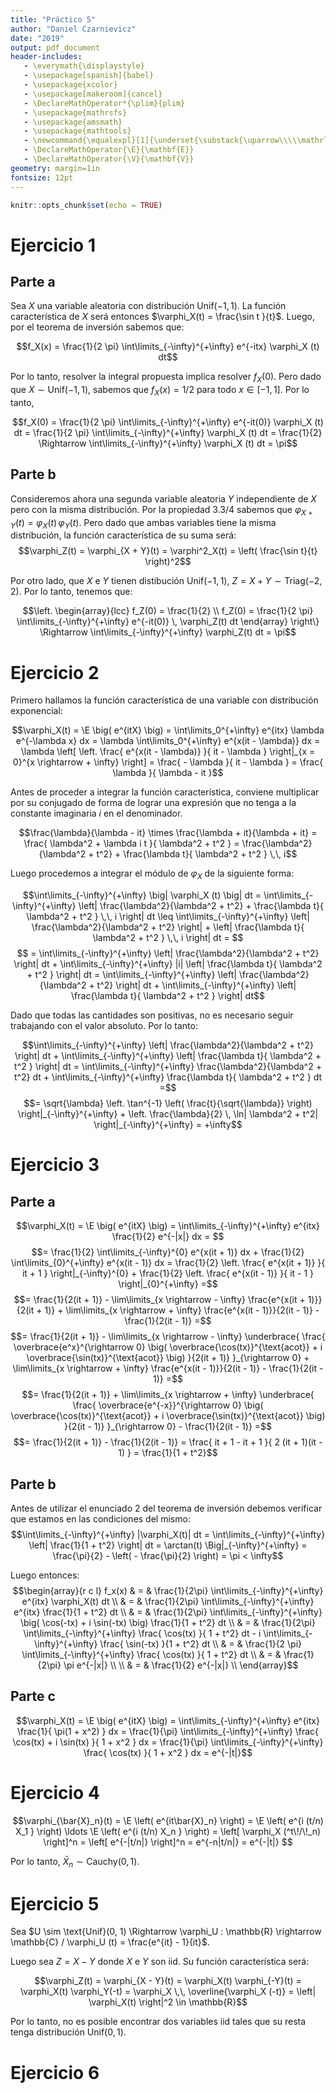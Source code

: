 ```yaml
---
title: "Práctico 5"
author: "Daniel Czarnievicz"
date: "2019"
output: pdf_document
header-includes:
   - \everymath{\displaystyle}
   - \usepackage[spanish]{babel}
   - \usepackage{xcolor}
   - \usepackage[makeroom]{cancel}
   - \DeclareMathOperator*{\plim}{plim}
   - \usepackage{mathrsfs}
   - \usepackage{amsmath}
   - \usepackage{mathtools}
   - \newcommand{\equalexpl}[1]{\underset{\substack{\uparrow\\\\\mathrlap{\text{\hspace{-2em}#1}}}}{\approx}}
   - \DeclareMathOperator{\E}{\mathbf{E}}
   - \DeclareMathOperator{\V}{\mathbf{V}}
geometry: margin=1in
fontsize: 12pt
---
```


```r
knitr::opts_chunk$set(echo = TRUE)
```

# Ejercicio 1

## Parte a

Sea $X$ una variable aleatoria con distribución $\text{Unif}(-1, 1)$. La función característica de $X$ será entonces $\varphi_X(t) = \frac{\sin t }{t}$. Luego, por el teorema de inversión sabemos que:

$$f_X(x) = \frac{1}{2 \pi} \int\limits_{-\infty}^{+\infty} e^{-itx} \varphi_X (t) dt$$

Por lo tanto, resolver la integral propuesta implíca resolver $f_X(0)$. Pero dado que $X \sim \text{Unif}(-1, 1)$, sabemos que $f_X(x) = 1/2$ para todo $x \in [-1, 1]$. Por lo tanto,

$$f_X(0) = \frac{1}{2 \pi} \int\limits_{-\infty}^{+\infty} e^{-it(0)} \varphi_X (t) dt = \frac{1}{2 \pi} \int\limits_{-\infty}^{+\infty} \varphi_X (t) dt = \frac{1}{2} \Rightarrow \int\limits_{-\infty}^{+\infty} \varphi_X (t) dt = \pi$$

## Parte b

Consideremos ahora una segunda variable aleatoria $Y$ independiente de $X$ pero con la misma distribución. Por la propiedad 3.3/4 sabemos que $\varphi_{X + Y}(t) = \varphi_X(t) \, \varphi_Y(t)$. Pero dado que ambas variables tiene la misma distribución, la función característica de su suma será: 
$$\varphi_Z(t) = \varphi_{X + Y}(t) = \varphi^2_X(t) = \left( \frac{\sin t}{t} \right)^2$$

Por otro lado, que $X$ e $Y$ tienen distibución $\text{Unif}(-1, 1)$, $Z = X + Y \sim \text{Triag}(-2, 2)$. Por lo tanto, tenemos que:

$$\left. \begin{array}{lcc}
f_Z(0) = \frac{1}{2} \\
f_Z(0) = \frac{1}{2 \pi} \int\limits_{-\infty}^{+\infty} e^{-it(0)} \, \varphi_Z(t) dt
\end{array} \right\} \Rightarrow \int\limits_{-\infty}^{+\infty} \varphi_Z(t) dt = \pi$$


# Ejercicio 2

Primero hallamos la función característica de una variable con distribución exponencial:

$$\varphi_X(t) = \E \big( e^{itX} \big) = \int\limits_0^{+\infty} e^{itx} \lambda e^{-\lambda x} dx = \lambda \int\limits_0^{+\infty} e^{x(it - \lambda)} dx = \lambda \left[ \left. \frac{ e^{x(it - \lambda)} }{ it - \lambda } \right|_{x = 0}^{x \rightarrow + \infty} \right] = \frac{ - \lambda }{ it - \lambda } = \frac{ \lambda }{ \lambda - it }$$

Antes de proceder a integrar la función característica, conviene multiplicar por su conjugado de forma de lograr una expresión que no tenga a la constante imaginaria $i$ en el denominador.

$$\frac{\lambda}{\lambda - it} \times \frac{\lambda + it}{\lambda + it} = \frac{ \lambda^2 + \lambda i t }{ \lambda^2 + t^2 } = \frac{\lambda^2}{\lambda^2 + t^2} + \frac{\lambda t}{ \lambda^2 + t^2 } \,\, i$$

Luego procedemos a integrar el módulo de $\varphi_X$ de la siguiente forma:

$$\int\limits_{-\infty}^{+\infty} \big| \varphi_X (t) \big| dt = \int\limits_{-\infty}^{+\infty} \left| \frac{\lambda^2}{\lambda^2 + t^2} + \frac{\lambda t}{ \lambda^2 + t^2 } \,\, i \right| dt \leq \int\limits_{-\infty}^{+\infty} \left| \frac{\lambda^2}{\lambda^2 + t^2} \right| + \left| \frac{\lambda t}{ \lambda^2 + t^2 } \,\, i \right| dt = $$
$$ = \int\limits_{-\infty}^{+\infty} \left| \frac{\lambda^2}{\lambda^2 + t^2} \right| dt + \int\limits_{-\infty}^{+\infty} |i| \left| \frac{\lambda t}{ \lambda^2 + t^2 } \right| dt = \int\limits_{-\infty}^{+\infty} \left| \frac{\lambda^2}{\lambda^2 + t^2} \right| dt + \int\limits_{-\infty}^{+\infty} \left| \frac{\lambda t}{ \lambda^2 + t^2 } \right| dt$$

Dado que todas las cantidades son positivas, no es necesario seguir trabajando con el valor absoluto. Por lo tanto:

$$\int\limits_{-\infty}^{+\infty} \left| \frac{\lambda^2}{\lambda^2 + t^2} \right| dt + \int\limits_{-\infty}^{+\infty} \left| \frac{\lambda t}{ \lambda^2 + t^2 } \right| dt = \int\limits_{-\infty}^{+\infty} \frac{\lambda^2}{\lambda^2 + t^2} dt + \int\limits_{-\infty}^{+\infty} \frac{\lambda t}{ \lambda^2 + t^2 } dt =$$
$$= \sqrt{\lambda} \left. \tan^{-1}  \left( \frac{t}{\sqrt{\lambda}} \right) \right|_{-\infty}^{+\infty} + \left. \frac{\lambda}{2} \, \ln| \lambda^2 + t^2| \right|_{-\infty}^{+\infty} = +\infty$$

\newpage

# Ejercicio 3

## Parte a

$$\varphi_X(t) = \E \big( e^{itX} \big) = \int\limits_{-\infty}^{+\infty} e^{itx} \frac{1}{2} e^{-|x|} dx = $$
$$= \frac{1}{2} \int\limits_{-\infty}^{0} e^{x(it + 1)} dx + \frac{1}{2} \int\limits_{0}^{+\infty} e^{x(it - 1)} dx = \frac{1}{2} \left. \frac{ e^{x(it + 1)} }{ it + 1 } \right|_{-\infty}^{0} + \frac{1}{2} \left. \frac{ e^{x(it - 1)} }{ it - 1 } \right|_{0}^{+\infty} =$$
$$= \frac{1}{2(it + 1)} - \lim\limits_{x \rightarrow - \infty} \frac{e^{x(it + 1)}}{2(it + 1)} + \lim\limits_{x \rightarrow + \infty} \frac{e^{x(it - 1)}}{2(it - 1)} - \frac{1}{2(it - 1)} =$$
$$= \frac{1}{2(it + 1)} - \lim\limits_{x \rightarrow - \infty} \underbrace{ \frac{ \overbrace{e^x}^{\rightarrow 0} \big( \overbrace{\cos(tx)}^{\text{acot}} + i \overbrace{\sin(tx)}^{\text{acot}} \big) }{2(it + 1)} }_{\rightarrow 0} + \lim\limits_{x \rightarrow + \infty} \frac{e^{x(it - 1)}}{2(it - 1)} - \frac{1}{2(it - 1)} =$$
$$= \frac{1}{2(it + 1)} + \lim\limits_{x \rightarrow + \infty} \underbrace{ \frac{ \overbrace{e^{-x}}^{\rightarrow 0} \big( \overbrace{\cos(tx)}^{\text{acot}} + i \overbrace{\sin(tx)}^{\text{acot}} \big) }{2(it - 1)} }_{\rightarrow 0} - \frac{1}{2(it - 1)} =$$
$$= \frac{1}{2(it + 1)} - \frac{1}{2(it - 1)} = \frac{ it + 1 - it + 1 }{ 2 (it + 1)(it - 1) } = \frac{1}{1 + t^2}$$

\newpage

## Parte b

Antes de utilizar el enunciado 2 del teorema de inversión debemos verificar que estamos en las condiciones del mismo:
$$\int\limits_{-\infty}^{+\infty} |\varphi_X(t)| dt = \int\limits_{-\infty}^{+\infty} \left| \frac{1}{1 + t^2} \right| dt = \arctan(t) \Big|_{-\infty}^{+\infty} = \frac{\pi}{2} - \left( - \frac{\pi}{2} \right) = \pi < \infty$$

Luego entonces:
$$\begin{array}{r c l}
f_x(x) & = & \frac{1}{2\pi} \int\limits_{-\infty}^{+\infty} e^{itx} \varphi_X(t) dt \\
   & = & \frac{1}{2\pi} \int\limits_{-\infty}^{+\infty} e^{itx} \frac{1}{1 + t^2} dt \\
   & = & \frac{1}{2\pi} \int\limits_{-\infty}^{+\infty} \big( \cos(-tx) + i \sin(-tx) \big) \frac{1}{1 + t^2} dt \\
   & = & \frac{1}{2\pi} \int\limits_{-\infty}^{+\infty} \frac{ \cos(tx) }{ 1 + t^2} dt - i \int\limits_{-\infty}^{+\infty} \frac{ \sin(-tx) }{1 + t^2} dt \\
   & = & \frac{1}{2 \pi} \int\limits_{-\infty}^{+\infty} \frac{ \cos(tx) }{ 1 + t^2} dt \\
   & = & \frac{1}{2\pi} \pi e^{-|x|} \\ \\
   & = & \frac{1}{2} e^{-|x|} \\
\end{array}$$

## Parte c

$$\varphi_X(t) = \E \big( e^{itX} \big) = \int\limits_{-\infty}^{+\infty} e^{itx} \frac{1}{ \pi(1 + x^2) } dx = \frac{1}{\pi} \int\limits_{-\infty}^{+\infty} \frac{ \cos(tx) + i \sin(tx) }{ 1 + x^2 } dx = \frac{1}{\pi} \int\limits_{-\infty}^{+\infty} \frac{ \cos(tx) }{ 1 + x^2 } dx = e^{-|t|}$$

# Ejercicio 4

$$\varphi_{\bar{X}_n}(t) = \E \left( e^{it\bar{X}_n} \right) = \E \left( e^{i (t/n) X_1 } \right) \ldots \E \left( e^{i (t/n) X_n } \right) = \left[ \varphi_X (^t\!/\!_n) \right]^n = \left[ e^{-|t/n|} \right]^n = e^{-n|t/n|} = e^{-|t|} $$

Por lo tanto, $\bar{X}_n \sim \text{Cauchy}(0, 1)$.

# Ejercicio 5

Sea $U \sim \text{Unif}(0, 1) \Rightarrow \varphi_U : \mathbb{R} \rightarrow \mathbb{C} / \varphi_U (t) = \frac{e^{it} - 1}{it}$.

Luego sea $Z = X - Y$ donde $X$ e $Y$ son iid. Su función característica será:

$$\varphi_Z(t) = \varphi_{X - Y}(t) = \varphi_X(t) \varphi_{-Y}(t) = \varphi_X(t) \varphi_Y(-t) = \varphi_X \,\, \overline{\varphi_X (-t)} = \left| \varphi_X(t) \right|^2 \in \mathbb{R}$$

Por lo tanto, no es posible encontrar dos variables iid tales que su resta tenga distribución $\text{Unif}(0, 1)$.

# Ejercicio 6
